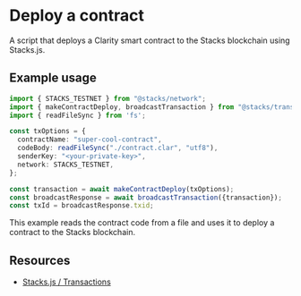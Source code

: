 # Deploy a contract

A script that deploys a Clarity smart contract to the Stacks blockchain using Stacks.js.

## Example usage

```typescript
import { STACKS_TESTNET } from "@stacks/network";
import { makeContractDeploy, broadcastTransaction } from "@stacks/transactions";
import { readFileSync } from 'fs';

const txOptions = {
  contractName: "super-cool-contract",
  codeBody: readFileSync("./contract.clar", "utf8"),
  senderKey: "<your-private-key>",
  network: STACKS_TESTNET,
};

const transaction = await makeContractDeploy(txOptions);
const broadcastResponse = await broadcastTransaction({transaction});
const txId = broadcastResponse.txid;
```

This example reads the contract code from a file and uses it to deploy a contract to the Stacks blockchain.

## Resources

- [Stacks.js / Transactions](/stacks/stacks.js/packages/transactions)
